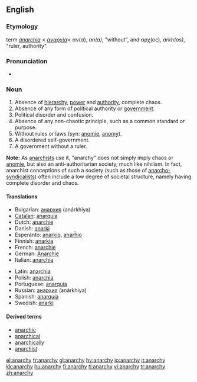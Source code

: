 ==English==
{{wikipedia}}
===Etymology===
{{NL.}} term ''[[anarchia]]'' < {{Gr.}} ''[[αναρχία]]''< &alpha;&nu;(&alpha;), ''an(a)'', "without", and &alpha;&rho;&chi;(&omicron;&sigmaf;), ''arkh(os)'', "ruler, authority".

===Pronunciation===
*{{IPA|/ˈænərki/}}

===Noun===
{{en-noun|anarchies|-}}

# Absence of [[hierarchy]], [[power]] and [[authority]], complete chaos.
# Absence of any form of political authority or [[government]].
# Political disorder and confusion.
# Absence of any non-chaotic principle, such as a common standard or purpose.
# Without rules or laws (syn: [[anomie]], [[anomy]]).
# A disordered self-government.
# A government without a ruler.

'''Note:'''  As [[w:Anarchism|anarchists]] use it, "anarchy" does not simply imply chaos or [[anomie]], but also an anti-authoritarian society, much like nihilism.  In fact, anarchist conceptions of such a society (such as those of [[w:Anarcho-syndicalism | anarcho-syndicalists]]) often include a low degree of societal structure, namely having complete disorder and chaos.

====Translations====
{{trans-top|anarchy}}
*Bulgarian: [[анархия]] (anárkhiya) {{f}} {{l}}
*[[Catalan]]: [[anarquía]] {{f}}
*Dutch: [[anarchie]] {{f}}
*Danish: [[anarki]]
*Esperanto: [[anarkio]], [[anarĥio]]
*Finnish: [[anarkia]]
*French: [[anarchie]] {{f}}
*German: [[Anarchie]] {{f}}
*Italian: [[anarchia]] {{f}}
{{trans-mid}}
*Latin: [[anarchia]] {{f}}
*Polish: [[anarchia]] {{f}}
*Portuguese: [[anarquia]] {{f}}
*Russian: [[анархия]] (anárkhiya) {{f}}
*Spanish: [[anarquía]] {{f}}
*Swedish: [[anarki]]
{{trans-bottom}}

====Derived terms====
*[[anarchic]]
*[[anarchical]]
*[[anarchically]]
*[[anarchist]]

[[el:anarchy]]
[[fr:anarchy]]
[[gl:anarchy]]
[[hy:anarchy]]
[[io:anarchy]]
[[it:anarchy]]
[[kk:anarchy]]
[[hu:anarchy]]
[[fi:anarchy]]
[[tl:anarchy]]
[[vi:anarchy]]
[[tr:anarchy]]
[[zh:anarchy]]